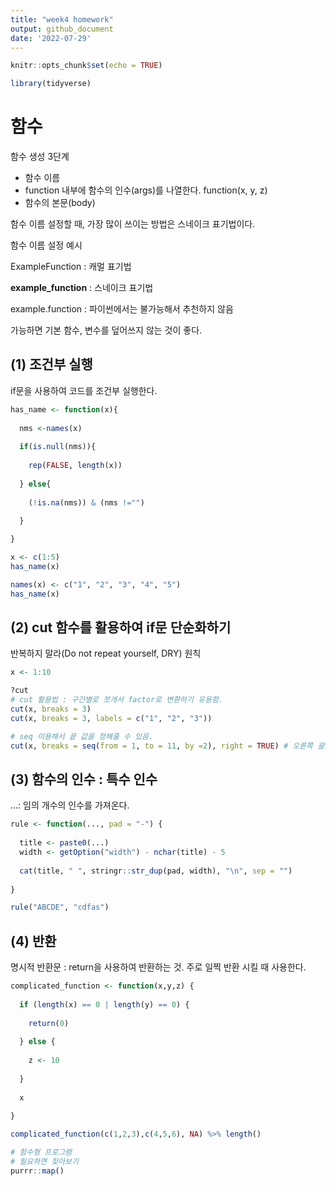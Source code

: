 ```yaml
---
title: "week4 homework"
output: github_document
date: '2022-07-29'
---
```


```r
knitr::opts_chunk$set(echo = TRUE)
```

```r
library(tidyverse)
```

# 함수 

함수 생성 3단계

- 함수 이름
- function 내부에 함수의 인수(args)를 나열한다. function(x, y, z)
- 함수의 본문(body)

함수 이름 설정할 때, 가장 많이 쓰이는 방법은 스네이크 표기법이다.

함수 이름 설정 예시

ExampleFunction : 캐멀 표기법

**example_function** : 스네이크 표기법

example.function : 파이썬에서는 불가능해서 추천하지 않음

가능하면 기본 함수, 변수를 덮어쓰지 않는 것이 좋다.

## (1) 조건부 실행

if문을 사용하여 코드를 조건부 실행한다.

```r
has_name <- function(x){
  
  nms <-names(x)
  
  if(is.null(nms)){
    
    rep(FALSE, length(x))
    
  } else{
    
    (!is.na(nms)) & (nms !="")
    
  }

}

x <- c(1:5)
has_name(x)

names(x) <- c("1", "2", "3", "4", "5")
has_name(x)
```

## (2) cut 함수를 활용하여 if문 단순화하기

반복하지 말라(Do not repeat yourself, DRY) 원칙

```r
x <- 1:10

?cut
# cut 활용법 : 구간별로 쪼개서 factor로 변환하기 유용함.
cut(x, breaks = 3)
cut(x, breaks = 3, labels = c("1", "2", "3"))

# seq 이용해서 끝 값을 정해줄 수 있음.
cut(x, breaks = seq(from = 1, to = 11, by =2), right = TRUE) # 오른쪽 괄호 닫힌구간 default
```

## (3) 함수의 인수 : 특수 인수

...: 임의 개수의 인수를 가져온다.

```r
rule <- function(..., pad = "-") {
  
  title <- paste0(...)
  width <- getOption("width") - nchar(title) - 5
  
  cat(title, " ", stringr::str_dup(pad, width), "\n", sep = "")
  
}

rule("ABCDE", "cdfas")
```

## (4) 반환

명시적 반환문 : return을 사용하여 반환하는 것. 주로 일찍 반환 시킬 때 사용한다.

```r
complicated_function <- function(x,y,z) {
  
  if (length(x) == 0 | length(y) == 0) {
    
    return(0)
    
  } else {
    
    z <- 10
    
  }
  
  x
  
}

complicated_function(c(1,2,3),c(4,5,6), NA) %>% length()
```

```r
# 함수형 프로그램
# 필요하면 찾아보기
purrr::map()
```
